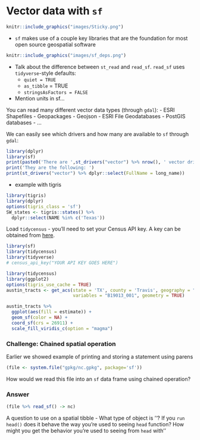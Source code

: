 # Vector data with `sf`

```r
knitr::include_graphics("images/Sticky.png")
```

- `sf` makes use of a couple key libraries that are the foundation for most open source geospatial software
```r
knitr::include_graphics("images/sf_deps.png")
```

- Talk about the difference between `st_read` and `read_sf`.  `read_sf` uses `tidyverse`-style defaults:
  * `quiet = TRUE`
  * `as_tibble` = TRUE
  * `stringsAsFactors = FALSE`

- Mention units in sf...

You can read many different vector data types (through `gdal`):
- ESRI Shapefiles
- Geopackages
- Geojson
- ESRI File Geodatabases
- PostGIS databases
- ...

We can easily see which drivers and how many are available to `sf` through `gdal`:
```r
library(dplyr)
library(sf)
print(paste0('There are ',st_drivers("vector") %>% nrow(), ' vector drivers available using st_read or read_sf'))
print('They are the following: ')
print(st_drivers("vector") %>% dplyr::select(FullName = long_name))
```
  
- example with tigris
```r
library(tigris)
library(dplyr)
options(tigris_class = 'sf')
SW_states <- tigris::states() %>% 
  dplyr::select(NAME %in% c('Texas'))
```

Load `tidycensus` - you'll need to set your Census API key. A key can be obtained from [here](http://api.census.gov/data/key_signup.html).
```r
library(sf)
library(tidycensus)
library(tidyverse)
# census_api_key("YOUR API KEY GOES HERE")
```

```r
library(tidycensus)
library(ggplot2)
options(tigris_use_cache = TRUE)
austin_tracts <- get_acs(state = 'TX', county = 'Travis', geography = "tract",
                         variables = "B19013_001", geometry = TRUE)

austin_tracts %>%
  ggplot(aes(fill = estimate)) + 
  geom_sf(color = NA) + 
  coord_sf(crs = 26911) + 
  scale_fill_viridis_c(option = "magma") 
```

### Challenge: Chained spatial operation {.challenge}

Earlier we showed example of printing and storing a statement using parens
```r
(file <- system.file("gpkg/nc.gpkg", package='sf'))
```

How would we read this file into an `sf` data frame using chained operation?

### Answer {.solution} 

```r
(file %>% read_sf() -> nc)
```

A question to use on a spatial tibble - What type of object is ''?  If you `run head()` does it behave the way you're used to seeing `head` function?  How might you get the behavior you're used to seeing from `head` with ''